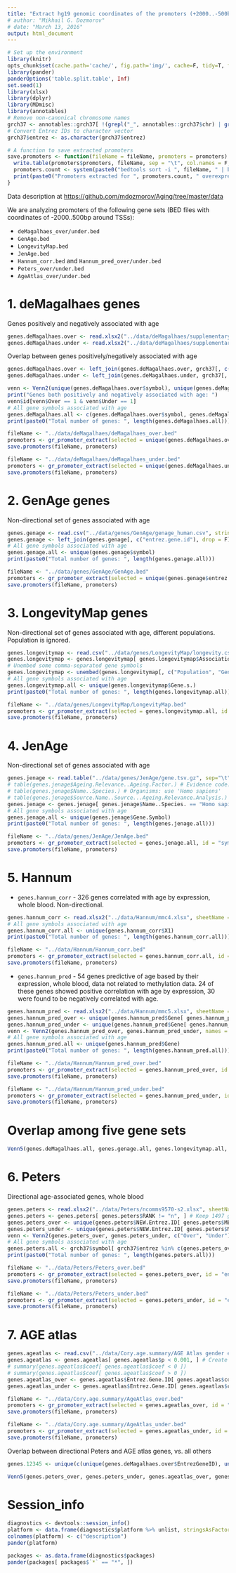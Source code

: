 ```yaml
---
title: "Extract hg19 genomic coordinates of the promoters (+2000..-500bp) of age-associated genes"
# author: "Mikhail G. Dozmorov"
# date: "March 13, 2016"
output: html_document
---
```


```r
# Set up the environment
library(knitr)
opts_chunk$set(cache.path='cache/', fig.path='img/', cache=F, tidy=T, fig.keep='high', echo=F, dpi=100, warnings=F, message=F, comment=NA, warning=F, results='as.is', eval = T) #out.width=700, 
library(pander)
panderOptions('table.split.table', Inf)
set.seed(1)
library(xlsx)
library(dplyr)
library(MDmisc)
library(annotables)
# Remove non-canonical chromosome names
grch37 <- annotables::grch37[ !(grepl("_", annotables::grch37$chr) | grepl("GL", annotables::grch37$chr)), ]
# Convert Entrez IDs to character vector
grch37$entrez <- as.character(grch37$entrez)
```

```r
# A function to save extracted promoters
save.promoters <- function(fileName = fileName, promoters = promoters) {
  write.table(promoters$promoters, fileName, sep = "\t", col.names = F, row.names = F, quote = F)
  promoters.count <- system(paste0("bedtools sort -i ", fileName, " | bedtools merge -i - > tmp.bed && mv tmp.bed ", fileName, " && wc -l < ", fileName), intern = TRUE) %>% gsub("\ ", "", x = .)
  print(paste0("Promoters extracted for ", promoters.count, " overexpressed genes. ", length(promoters$notfound), " genes not found."))
}
```


Data description at [https://github.com/mdozmorov/Aging/tree/master/data](https://github.com/mdozmorov/Aging/tree/master/data) 

We are analyzing promoters of the following gene sets (BED files with coordinates of -2000..500bp around TSSs):

- `deMagalhaes_over/under.bed`
- `GenAge.bed`
- `LongevityMap.bed`
- `JenAge.bed`
- `Hannum_corr.bed` and `Hannum_pred_over/under.bed`
- `Peters_over/under.bed`
- `AgeAtlas_over/under.bed`

# 1. deMagalhaes genes

Genes positively and negatively associated with age

```r
genes.deMagalhaes.over <- read.xlsx2("../data/deMagalhaes/supplementary_tables.xls", sheetName = "Genes_overexpressed", startRow = 15, colIndex = 1, header = TRUE, stringsAsFactors = FALSE)
genes.deMagalhaes.under <- read.xlsx2("../data/deMagalhaes/supplementary_tables.xls", sheetName = "Genes_underexpressed", startRow = 10, colIndex = 1, header = TRUE, stringsAsFactors = FALSE)
```

Overlap between genes positively/negatively associated with age

```r
genes.deMagalhaes.over <- left_join(genes.deMagalhaes.over, grch37[, c("entrez", "symbol")], by = c("EntrezGeneID" = "entrez"))
genes.deMagalhaes.under <- left_join(genes.deMagalhaes.under, grch37[, c("entrez", "symbol")], by = c("EntrezGeneID" = "entrez"))

venn <- Venn2(unique(genes.deMagalhaes.over$symbol), unique(genes.deMagalhaes.under$symbol), names = c("Over", "Under"), title = "deMagalhaes genes")
print("Genes both positively and negatively associated with age: ")
venn$id[venn$Over == 1 & venn$Under == 1]
# All gene symbols associated with age
genes.deMagalhaes.all <- c(genes.deMagalhaes.over$symbol, genes.deMagalhaes.under$symbol) %>% unique
print(paste0("Total number of genes: ", length(genes.deMagalhaes.all)))
```

```r
fileName <- "../data/deMagalhaes/deMagalhaes_over.bed"
promoters <- gr_promoter_extract(selected = unique(genes.deMagalhaes.over$EntrezGeneID), id = "entrezid", upstream = 2000, downstream = 500)
save.promoters(fileName, promoters)

fileName <- "../data/deMagalhaes/deMagalhaes_under.bed"
promoters <- gr_promoter_extract(selected = unique(genes.deMagalhaes.under$EntrezGeneID), id = "entrezid", upstream = 2000, downstream = 500)
save.promoters(fileName, promoters)
```

# 2. GenAge genes

Non-directional set of genes associated with age

```r
genes.genage <- read.csv("../data/genes/GenAge/genage_human.csv", stringsAsFactors = FALSE, colClasses = "character")
genes.genage <- left_join(genes.genage[, c("entrez.gene.id"), drop = F], grch37[, c("entrez", "symbol")], by = c("entrez.gene.id" = "entrez"))
# All gene symbols associated with age
genes.genage.all <- unique(genes.genage$symbol)
print(paste0("Total number of genes: ", length(genes.genage.all)))
```

```r
fileName <- "../data/genes/GenAge/GenAge.bed"
promoters <- gr_promoter_extract(selected = unique(genes.genage$entrez.gene.id), id = "entrezid", upstream = 2000, downstream = 500)
save.promoters(fileName, promoters)
```

# 3. LongevityMap genes

Non-directional set of genes associated with age, different populations. Population is ignored.

```r
genes.longevitymap <- read.csv("../data/genes/LongevityMap/longevity.csv", stringsAsFactors = FALSE)
genes.longevitymap <- genes.longevitymap[ genes.longevitymap$Association == "Significant" & genes.longevitymap$Gene.s. != "", ] # Keep 253 significant non-empty genes.longevitymap
# Unembed some comma-separated gene symbols
genes.longevitymap <- unembed(genes.longevitymap[, c("Population", "Gene.s.")], col = "Gene.s.", sep = ", ")
# All gene symbols associated with age
genes.longevitymap.all <- unique(genes.longevitymap$Gene.s.)
print(paste0("Total number of genes: ", length(genes.longevitymap.all)))
```

```r
fileName <- "../data/genes/LongevityMap/LongevityMap.bed"
promoters <- gr_promoter_extract(selected = genes.longevitymap.all, id = "symbol", upstream = 2000, downstream = 500)
save.promoters(fileName, promoters)
```

# 4. JenAge

Non-directional set of genes associated with age

```r
genes.jenage <- read.table("../data/genes/JenAge/gene.tsv.gz", sep="\t", stringsAsFactors = FALSE, fill = T, quote = "\"", header = T, comment.char = "")
# table(genes.jenage$Ageing.Relevance..Ageing.Factor.) # Evidence code: 'no', 'putative', and 'yes'
# table(genes.jenage$Name..Species.) # Organisms: use 'Homo sapiens'
# table(genes.jenage$Source.Name..Source...Ageing.Relevance.Analysis.) # Database source: majority are from 'AgeFactDB Homology Analysis'
genes.jenage <- genes.jenage[ genes.jenage$Name..Species. == "Homo sapiens" & genes.jenage$Ageing.Relevance..Ageing.Factor. != "no", ] # Subset data, 862 genes left
# All gene symbols associated with age
genes.jenage.all <- unique(genes.jenage$Gene.Symbol)
print(paste0("Total number of genes: ", length(genes.jenage.all)))
```

```r
fileName <- "../data/genes/JenAge/JenAge.bed"
promoters <- gr_promoter_extract(selected = genes.jenage.all, id = "symbol", upstream = 2000, downstream = 500)
save.promoters(fileName, promoters)
```

# 5. Hannum

- `genes.hannum_corr` - 326 genes correlated with age by expression, whole blood. Non-directional.

```r
genes.hannum_corr <- read.xlsx2("../data/Hannum/mmc4.xlsx", sheetName = "suppTable6", header = FALSE, stringsAsFactors = FALSE)
# All gene symbols associated with age
genes.hannum_corr.all <- unique(genes.hannum_corr$X1)
print(paste0("Total number of genes: ", length(genes.hannum_corr.all)))
```

```r
fileName <- "../data/Hannum/Hannum_corr.bed"
promoters <- gr_promoter_extract(selected = genes.hannum_corr.all, id = "symbol", upstream = 2000, downstream = 500)
save.promoters(fileName, promoters)
```

- `genes.hannum_pred` - 54 genes predictive of age based by their expression, whole blood, data not related to methylation data. 24 of these genes showed positive correlation with age by expression, 30 were found to be negatively correlated with age.

```r
genes.hannum_pred <- read.xlsx2("../data/Hannum/mmc5.xlsx", sheetName = "suppTable7", header = TRUE, stringsAsFactors = FALSE)
genes.hannum_pred_over <- unique(genes.hannum_pred$Gene[ genes.hannum_pred$Coefficient > 0 ])
genes.hannum_pred_under <- unique(genes.hannum_pred$Gene[ genes.hannum_pred$Coefficient <= 0 ])
venn <- Venn2(genes.hannum_pred_over, genes.hannum_pred_under, names = c("Over", "Under"))
# All gene symbols associated with age
genes.hannum_pred.all <- unique(genes.hannum_pred$Gene)
print(paste0("Total number of genes: ", length(genes.hannum_pred.all)))
```

```r
fileName <- "../data/Hannum/Hannum_pred_over.bed"
promoters <- gr_promoter_extract(selected = genes.hannum_pred_over, id = "symbol", upstream = 2000, downstream = 500)
save.promoters(fileName, promoters)

fileName <- "../data/Hannum/Hannum_pred_under.bed"
promoters <- gr_promoter_extract(selected = genes.hannum_pred_under, id = "symbol", upstream = 2000, downstream = 500)
save.promoters(fileName, promoters)
```

# Overlap among five gene sets

```r
Venn5(genes.deMagalhaes.all, genes.genage.all, genes.longevitymap.all, genes.jenage.all, genes.hannum_corr.all)
```

# 6. Peters

Directional age-associated genes, whole blood

```r
genes.peters <- read.xlsx2("../data/Peters/ncomms9570-s2.xlsx", sheetName = "Data.1", startRow = 3, header = TRUE, stringsAsFactors = FALSE)
genes.peters <- genes.peters[ genes.peters$RANK != "n", ] # Keep 1497 genes
genes.peters_over <- unique(genes.peters$NEW.Entrez.ID[ genes.peters$META.Direction == "+" ]) # 600 positively correlating
genes.peters_under <- unique(genes.peters$NEW.Entrez.ID[ genes.peters$META.Direction == "-" ]) # 897 negatively correlating
venn <- Venn2(genes.peters_over, genes.peters_under, c("Over", "Under"))
# All gene symbols associated with age
genes.peters.all <- grch37$symbol[ grch37$entrez %in% c(genes.peters_over, genes.peters_under) ] %>% unique
print(paste0("Total number of genes: ", length(genes.peters.all)))
```

```r
fileName <- "../data/Peters/Peters_over.bed"
promoters <- gr_promoter_extract(selected = genes.peters_over, id = "entrez", upstream = 2000, downstream = 500)
save.promoters(fileName, promoters)

fileName <- "../data/Peters/Peters_under.bed"
promoters <- gr_promoter_extract(selected = genes.peters_under, id = "entrez", upstream = 2000, downstream = 500)
save.promoters(fileName, promoters)
```

# 7. AGE atlas

```r
genes.ageatlas <- read.csv("../data/Cory.age.summary/AGE Atlas gender effects, part 2.csv", stringsAsFactors = FALSE)
genes.ageatlas <- genes.ageatlas[ genes.ageatlas$p < 0.001, ] # Create subset of supposedly highly significant genes
# summary(genes.ageatlas$coef[ genes.ageatlas$coef < 0 ])
# summary(genes.ageatlas$coef[ genes.ageatlas$coef > 0 ])
genes.ageatlas_over <- genes.ageatlas$Entrez.Gene.ID[ genes.ageatlas$coef > 0 ] %>% unique
genes.ageatlas_under <- genes.ageatlas$Entrez.Gene.ID[ genes.ageatlas$coef < 0 ] %>% unique
```

```r
fileName <- "../data/Cory.age.summary/AgeAtlas_over.bed"
promoters <- gr_promoter_extract(selected = genes.ageatlas_over, id = "entrez", upstream = 2000, downstream = 500)
save.promoters(fileName, promoters)

fileName <- "../data/Cory.age.summary/AgeAtlas_under.bed"
promoters <- gr_promoter_extract(selected = genes.ageatlas_under, id = "entrez", upstream = 2000, downstream = 500)
save.promoters(fileName, promoters)
```

Overlap between directional Peters and AGE atlas genes, vs. all others

```r
genes.12345 <- unique(c(unique(genes.deMagalhaes.over$EntrezGeneID), unique(genes.deMagalhaes.under$EntrezGeneID), unique(genes.genage$entrez.gene.id), unique(grch37$entrez[ grch37$symbol %in% genes.longevitymap.all]), unique(grch37$entrez[ grch37$symbol %in% genes.jenage.all]), unique(grch37$entrez[ grch37$symbol %in% genes.hannum_corr.all])))

Venn5(genes.peters_over, genes.peters_under, genes.ageatlas_over, genes.ageatlas_under, genes.12345)
```


# Session_info

```r
diagnostics <- devtools::session_info()
platform <- data.frame(diagnostics$platform %>% unlist, stringsAsFactors = FALSE)
colnames(platform) <- c("description")
pander(platform)

packages <- as.data.frame(diagnostics$packages)
pander(packages[ packages$`*` == "*", ])
```